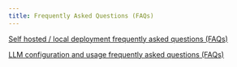 ```yaml
---
title: Frequently Asked Questions (FAQs)
---
```



[Self hosted / local deployment frequently asked questions (FAQs)](https://docs.dify.ai/learn-more/faq/install-faq)

[LLM configuration and usage frequently asked questions (FAQs)](https://docs.dify.ai/learn-more/faq/use-llms-faq)
